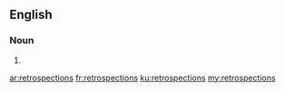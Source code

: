 ==English==

===Noun===
{{head|en|plural}}

# {{plural of|retrospection|lang=en}}

[[ar:retrospections]]
[[fr:retrospections]]
[[ku:retrospections]]
[[my:retrospections]]
